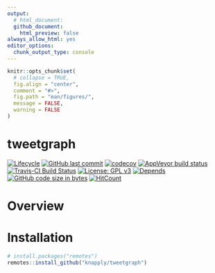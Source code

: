 ```yaml
---
output: 
  # html_document:
  github_document:
    html_preview: false
always_allow_html: yes
editor_options: 
  chunk_output_type: console
---
```


<!-- README.Rmd generates README.md. -->

```r
knitr::opts_chunk$set(
  # collapse = TRUE,
  fig.align = "center",
  comment = "#>",
  fig.path = "man/figures/",
  message = FALSE,
  warning = FALSE
)
```



# tweetgraph

<!-- badges: start -->
[![Lifecycle](https://img.shields.io/badge/lifecycle-experimental-orange.svg)](https://www.tidyverse.org/lifecycle/#experimental)
[![GitHub last commit](https://img.shields.io/github/last-commit/knapply/tweetgraph.svg)](https://github.com/knapply/tweetgraph/commits/master)
[![codecov](https://codecov.io/gh/knapply/tweetgraph/branch/master/graph/badge.svg)](https://codecov.io/gh/knapply/tweetgraph)
[![AppVeyor build status](https://ci.appveyor.com/api/projects/status/github/knapply/tweetgraph?branch=master&svg=true)](https://ci.appveyor.com/project/knapply/tweetgraph)
[![Travis-CI Build Status](https://travis-ci.org/knapply/tweetgraph.svg?branch=master)](https://travis-ci.org/knapply/tweetgraph)
[![License: GPL v3](https://img.shields.io/badge/License-GPLv3-blue.svg)](https://www.gnu.org/licenses/gpl-3.0)
[![Depends](https://img.shields.io/badge/Depends-GNU_R>=3.6-blue.svg)](https://www.r-project.org/)
[![GitHub code size in bytes](https://img.shields.io/github/languages/code-size/knapply/tweetgraph.svg)](https://github.com/knapply/tweetgraph)
[![HitCount](http://hits.dwyl.io/knapply/tweetgraph.svg)](http://hits.dwyl.io/knapply/tweetgraph)
<!-- badges: end -->


# Overview

# Installation

```r
# install.packages("remotes")
remotes::install_github("knapply/tweetgraph")
```
